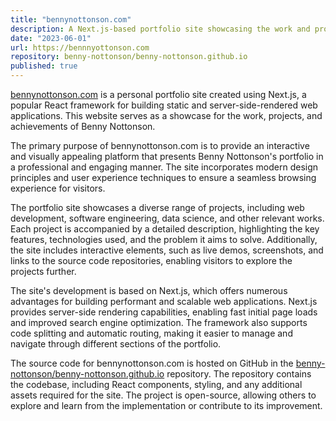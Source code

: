 ```yaml
---
title: "bennynottonson.com"
description: A Next.js-based portfolio site showcasing the work and projects of Benny Nottonson
date: "2023-06-01"
url: https://bennnyottonson.com
repository: benny-nottonson/benny-nottonson.github.io
published: true
---
```


[bennynottonson.com](https://bennnyottonson.com) is a personal portfolio site created using Next.js, a popular React framework for building static and server-side-rendered web applications. This website serves as a showcase for the work, projects, and achievements of Benny Nottonson.

The primary purpose of bennynottonson.com is to provide an interactive and visually appealing platform that presents Benny Nottonson's portfolio in a professional and engaging manner. The site incorporates modern design principles and user experience techniques to ensure a seamless browsing experience for visitors.

The portfolio site showcases a diverse range of projects, including web development, software engineering, data science, and other relevant works. Each project is accompanied by a detailed description, highlighting the key features, technologies used, and the problem it aims to solve. Additionally, the site includes interactive elements, such as live demos, screenshots, and links to the source code repositories, enabling visitors to explore the projects further.

The site's development is based on Next.js, which offers numerous advantages for building performant and scalable web applications. Next.js provides server-side rendering capabilities, enabling fast initial page loads and improved search engine optimization. The framework also supports code splitting and automatic routing, making it easier to manage and navigate through different sections of the portfolio.

The source code for bennynottonson.com is hosted on GitHub in the [benny-nottonson/benny-nottonson.github.io](https://github.com/benny-nottonson/benny-nottonson.github.io) repository. The repository contains the codebase, including React components, styling, and any additional assets required for the site. The project is open-source, allowing others to explore and learn from the implementation or contribute to its improvement.
